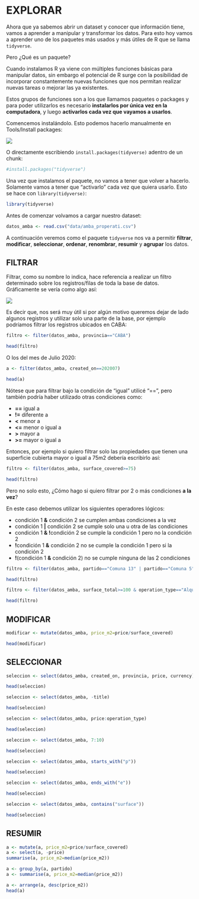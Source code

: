 # EXPLORAR

Ahora que ya sabemos abrir un dataset y conocer que información tiene, vamos a aprender a manipular y transformar los datos. Para esto hoy vamos a aprender uno de los paquetes más usados y más útiles de R que se llama `tidyverse`.

Pero ¿Qué es un paquete?

Cuando instalamos R ya viene con múltiples funciones básicas para manipular datos, sin embargo el potencial de R surge con la posibilidad de incorporar constantemente nuevas funciones que nos permitan realizar nuevas tareas o mejorar las ya existentes.

Estos grupos de funciones son a los que llamamos paquetes o packages y para poder utilizarlos es necesario **instalarlos por única vez en la computadora**, y luego **activarlos cada vez que vayamos a usarlos**.

Comencemos instalándolo. Esto podemos hacerlo manualmente en Tools/Install packages:

![](E:/03-OTROS/SCA-CURSOS-2020/capturas/024.jpg)

O directamente escribiendo `install.packages(tidyverse)` adentro de un chunk:

```r
#install.packages("tidyverse")
```

Una vez que instalamos el paquete, no vamos a tener que volver a hacerlo. Solamente vamos a tener que "activarlo" cada vez que quiera usarlo. Esto se hace con `library(tidyverse)`:

```r
library(tidyverse)
```

Antes de comenzar volvamos a cargar nuestro dataset:

```r
datos_amba <- read.csv("data/amba_properati.csv")
```

A continuación veremos como el paquete `tidyverse` nos va a permitir **filtrar**, **modificar**,  **seleccionar**, **ordenar**, **renombrar**, **resumir** y **agrupar** los datos.

## **FILTRAR**

Filtrar, como su nombre lo indica, hace referencia a realizar un filtro determinado sobre los registros/filas de toda la base de datos. Gráficamente se vería como algo así:

![](E:/03-OTROS/SCA-CURSOS-2020/capturas/tidyverse_filtrar.jpg)

Es decir que, nos será muy útil si por algún motivo queremos dejar de lado algunos registros y utilizar solo una parte de la base, por ejemplo podríamos filtrar los registros ubicados en CABA:

```r
filtro <- filter(datos_amba, provincia=="CABA")

head(filtro)
```

O los del mes de Julio 2020:

```r
a <- filter(datos_amba, created_on==202007)

head(a)
```

Nótese que para filtrar bajo la condición de "igual" utilicé "==", pero también podría haber utilizado otras condiciones como:

- **==**   igual a 
- **!=**   diferente a
- **<**    menor a 
- **<=**   menor o igual a 
- **>**    mayor a 
- **>=**   mayor o igual a

Entonces, por ejemplo si quiero filtrar solo las propiedades que tienen una superficie cubierta mayor o igual a 75m2 debería escribirlo así:

```r
filtro <- filter(datos_amba, surface_covered>=75)

head(filtro)
```

Pero no solo esto, ¿Cómo hago si quiero filtrar por 2 o más condiciones **a la vez**?

En este caso debemos utilizar los siguientes operadores lógicos:

- condición 1 **&** condición 2         se cumplen ambas condiciones a la vez
- condición 1 **|** condición 2         se cumple solo una u otra de las condiciones
- condición 1 **& !**condición 2        se cumple la condición 1 pero no la condición 2
- **!**condición 1 **&** condición 2    no se cumple la condición 1 pero si la condición 2
- **!**(condición 1 **&** condición 2)  no se cumple ninguna de las 2 condiciones 

```r
filtro <- filter(datos_amba, partido=="Comuna 13" | partido=="Comuna 5")

head(filtro)
```

```r
filtro <- filter(datos_amba, surface_total>=100 & operation_type=="Alquiler")

head(filtro)
```

## **MODIFICAR**

```r
modificar <- mutate(datos_amba, price_m2=price/surface_covered)

head(modificar)
```

## **SELECCIONAR**

```r
seleccion <- select(datos_amba, created_on, provincia, price, currency)

head(seleccion)
```

```r
seleccion <- select(datos_amba, -title)

head(seleccion)
```

```r
seleccion <- select(datos_amba, price:operation_type)

head(seleccion)
```

```r
seleccion <- select(datos_amba, 7:10)

head(seleccion)
```

```r
seleccion <- select(datos_amba, starts_with("p"))

head(seleccion)
```

```r
seleccion <- select(datos_amba, ends_with("e"))

head(seleccion)
```

```r
seleccion <- select(datos_amba, contains("surface"))

head(seleccion)
```

## **RESUMIR**

```r
a <- mutate(a, price_m2=price/surface_covered)
a <- select(a, -price)
summarise(a, price_m2=median(price_m2))

a <- group_by(a, partido)
a <- summarise(a, price_m2=median(price_m2))

a <- arrange(a, desc(price_m2))
head(a)
```
